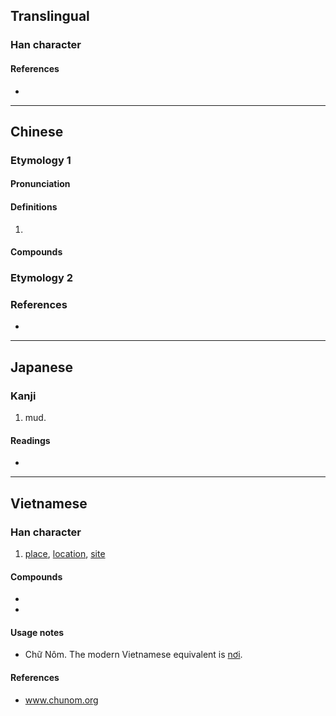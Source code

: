 {{character info/new}}
==Translingual==

===Han character===
{{Han char|rn=32|rad=土|as=05|sn=8|four=47111|canj=GSP|ids=⿰土尼}}

====References====
* {{Han ref|kx=0226.260|dkj=04981|dj=0462.030|hdz=10435.100|uh=576D}}

----

==Chinese==
{{zh-forms}}

===Etymology 1===

====Pronunciation====
{{zh-pron
|m=ní,nì
|c=nai4
|h=pfs=
|md=
|mn=
|w=
|mc=y
|oc=y
|cat=
}}

====Definitions====
{{zh-hanzi}}

# {{non-gloss definition|Used in place names.}}

====Compounds====
{{zh-der|白坭|赤坭|}}

===Etymology 2===
{{zh-see|泥|v}}

===References===
* {{R:twedu|B00506}}

----

==Japanese==

===Kanji===
{{ja-kanji|grade=|rs=土05}}

# mud.

====Readings====
* {{ja-readings|on=[[でい]] (dei), [[ない]] (nai), [[で]] (de), [[に]] (ni)|kun=[[どろ]] (doro)}}

----

==Vietnamese==

===Han character===
{{vi-hantu|[[nơi]], [[nai]], [[nê]]|rs=土05}}

# [[place]], [[location]], [[site]]

====Compounds====
* {{l|vi|泣坭|tr=[[khắp nơi]]}}
* {{l|vi|𦣰坭|tr=[[nằm nơi]]}}

====Usage notes====
* Chữ Nôm. The modern Vietnamese equivalent is [[nơi]].

====References====
* [http://www.chunom.org/pages/坭 www.chunom.org]